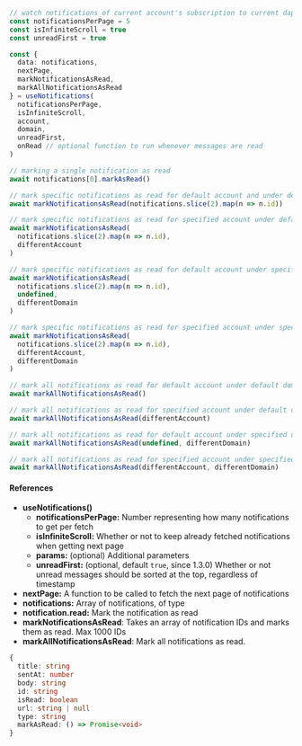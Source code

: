 ```ts
// watch notifications of current account's subscription to current dapp
const notificationsPerPage = 5
const isInfiniteScroll = true
const unreadFirst = true

const {
  data: notifications,
  nextPage,
  markNotificationsAsRead,
  markAllNotificationsAsRead
} = useNotifications(
  notificationsPerPage,
  isInfiniteScroll,
  account,
  domain,
  unreadFirst,
  onRead // optional function to run whenever messages are read
)

// marking a single notification as read
await notifications[0].markAsRead()

// mark specific notifications as read for default account and under default domain
await markNotificationsAsRead(notifications.slice(2).map(n => n.id))

// mark specific notifications as read for specified account under default domain
await markNotificationsAsRead(
  notifications.slice(2).map(n => n.id),
  differentAccount
)

// mark specific notifications as read for default account under specified domain
await markNotificationsAsRead(
  notifications.slice(2).map(n => n.id),
  undefined,
  differentDomain
)

// mark specific notifications as read for specified account under specified domain
await markNotificationsAsRead(
  notifications.slice(2).map(n => n.id),
  differentAccount,
  differentDomain
)

// mark all notifications as read for default account under default domain
await markAllNotificationsAsRead()

// mark all notifications as read for specified account under default domain
await markAllNotificationsAsRead(differentAccount)

// mark all notifications as read for default account under specified domain
await markAllNotificationsAsRead(undefined, differentDomain)

// mark all notifications as read for specified account under specified domain
await markAllNotificationsAsRead(differentAccount, differentDomain)
```

#### References

- **useNotifications()**
  - **notificationsPerPage:** Number representing how many notifications to get per fetch
  - **isInfiniteScroll:** Whether or not to keep already fetched notifications when getting next page
  - **params:** (optional) Additional parameters
  - **unreadFirst:** (optional, default `true`, since 1.3.0) Whether or not unread messages should be sorted at the top, regardless of timestamp
- **nextPage:** A function to be called to fetch the next page of notifications
- **notifications:** Array of notifications, of type
- **notification.read:** Mark the notification as read
- **markNotificationsAsRead**: Takes an array of notification IDs and marks them as read. Max 1000 IDs
- **markAllNotificationsAsRead**: Mark all notifications as read.

```ts
{
  title: string
  sentAt: number
  body: string
  id: string
  isRead: boolean
  url: string | null
  type: string
  markAsRead: () => Promise<void>
}
```